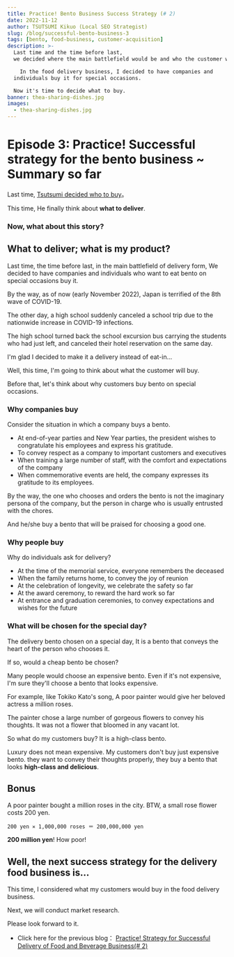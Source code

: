 ```yaml
---
title: Practice! Bento Business Success Strategy (# 2)
date: 2022-11-12
author: TSUTSUMI Kikuo (Local SEO Strategist)
slug: /blog/successful-bento-business-3
tags: [bento, food-business, customer-acquisition]
description: >-
  Last time and the time before last,
  we decided where the main battlefield would be and who the customer would be.

    In the food delivery business, I decided to have companies and
  individuals buy it for special occasions.

  Now it's time to decide what to buy.
banner: thea-sharing-dishes.jpg
images:
  - thea-sharing-dishes.jpg
---
```

# Episode 3: Practice! Successful strategy for the bento business ~ Summary so far

Last time, [Tsutsumi decided who to buy](/blog/successful-bento-business-2)。

This time, He finally think about **what to deliver**.

### Now, what about this story?


<AbstractOfStrategicBentoStory />

## What to deliver; what is my product?

Last time, the time before last, in the main battlefield of delivery
form, We decided to have companies and individuals who want to eat
bento on special occasions buy it.

By the way, as of now (early November 2022), Japan is terrified of the 8th wave of COVID-19.

The other day, a high school suddenly canceled a school trip due to
the nationwide increase in COVID-19 infections.

The high school turned back the school excursion bus carrying the
students who had just left, and canceled their hotel reservation on
the same day.

I'm glad I decided to make it a delivery instead of eat-in...

Well, this time, I'm going to think about what the customer will buy.

Before that, let's think about why customers buy bento on special occasions.

### Why companies buy

Consider the situation in which a company buys a bento.

- At end-of-year parties and New Year parties, the president wishes to congratulate his employees and express his gratitude.
- To convey respect as a company to important customers and executives
- When training a large number of staff, with the comfort and expectations of the company
- When commemorative events are held, the company expresses its gratitude to its employees.

By the way, the one who chooses and orders the bento is not the imaginary persona of the company, but the person in charge who is usually entrusted with the chores.

And he/she buy a bento that will be praised for choosing a good one.

### Why people buy

Why do individuals ask for delivery?

- At the time of the memorial service, everyone remembers the deceased
- When the family returns home, to convey the joy of reunion
- At the celebration of longevity, we celebrate the safety so far
- At the award ceremony, to reward the hard work so far
- At entrance and graduation ceremonies, to convey expectations and wishes for the future

### What will be chosen for the special day?

The delivery bento chosen on a special day,
It is a bento that conveys the heart of the person who chooses it.

If so, would a cheap bento be chosen?

Many people would choose an expensive bento.
Even if it's not expensive, I'm sure they'll choose a bento that looks expensive.

For example, like Tokiko Kato's song,
A poor painter would give her beloved actress a million roses.

The painter chose a large number of gorgeous flowers to convey his thoughts.
It was not a flower that bloomed in any vacant lot.

So what do my customers buy?
It is a high-class bento.

Luxury does not mean expensive.
My customers don't buy just expensive bento.
they want to convey their thoughts properly,
they buy a bento that looks **high-class and delicious**.

## Bonus

A poor painter bought a million roses in the city.
BTW, a small rose flower costs 200 yen.

    200 yen ✕ 1,000,000 roses ＝ 200,000,000 yen

**200 million yen**! How poor!

## Well, the next success strategy for the delivery food business is...

This time, I considered what my customers would buy in the food delivery business.

Next, we will conduct market research.

Please look forward to it.

- Click here for the previous blog： [Practice! Strategy for Successful Delivery of Food and Beverage Business(# 2)](/blog/successful-bento-business-2)

<clear/>
